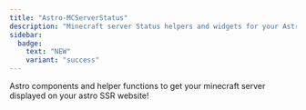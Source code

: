 ```yaml
---
title: "Astro-MCServerStatus"
description: "Minecraft server Status helpers and widgets for your Astro site!"
sidebar:
  badge: 
    text: "NEW"
    variant: "success"
---
```


<MXYZIntegration 
  title="@matthiesenxyz/astro-mcserverstatus" 
  githubIntegrationURL='https://github.com/MatthiesenXYZ/astro-mcserverstatus/tree/main/package/'
  />

Astro components and helper functions to get your minecraft server displayed on your astro SSR website!

<Card title="Getting Started" icon="rocket">
   <LinkCard 
      title="Want to get started?  Check out the Astro-MCServerStatus Documentation"
      href="https://github.com/MatthiesenXYZ/astro-mcserverstatus/tree/main/package/README.md"
   />
</Card>
